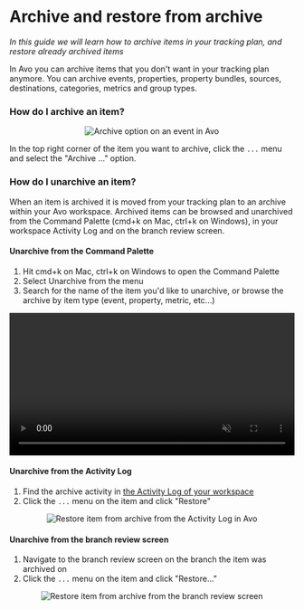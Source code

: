 # Archive and restore from archive

_In this guide we will learn how to archive items in your tracking plan, and restore already archived items_

In Avo you can archive items that you don't want in your tracking plan anymore. You can archive events, properties, property bundles, sources, destinations, categories, metrics and group types.

### How do I archive an item?

<center>
  <img
    src={'/images/workspace/archive.png'}
    alt="Archive option on an event in Avo"
  />
</center>

In the top right corner of the item you want to archive, click the `...` menu and select the "Archive ..." option.

### How do I unarchive an item?

When an item is archived it is moved from your tracking plan to an archive within your Avo workspace. Archived items can be browsed and unarchived from the Command Palette (cmd+k on Mac, ctrl+k on Windows), in your workspace Activity Log and on the branch review screen.

#### Unarchive from the Command Palette

1. Hit cmd+k on Mac, ctrl+k on Windows to open the Command Palette
2. Select Unarchive from the menu
3. Search for the name of the item you'd like to unarchive, or browse the archive by item type (event, property, metric, etc...)

<center>
  <video
    loop
    muted
    autoPlay
    controls
    src={'/images/workspace/tracking-plan/command-palette-unarchive.mp4'}
    width="100%"
    alt="Unarchive from Command Palette"
  />
</center>

#### Unarchive from the Activity Log

1. Find the archive activity in <a href="https://www.avo.app/schemas/default">the Activity Log of your workspace</a>
2. Click the `...` menu on the item and click "Restore"

<center>
  <img
    src={'/images/workspace/restore-archive.png'}
    alt="Restore item from archive from the Activity Log in Avo"
  />
</center>

#### Unarchive from the branch review screen

1. Navigate to the branch review screen on the branch the item was archived on
2. Click the `...` menu on the item and click "Restore..."

<center>
  <img
    src={'/images/workspace/tracking-plan/diff-view-unarchive.png'}
    alt="Restore item from archive from the branch review screen"
  />
</center>
